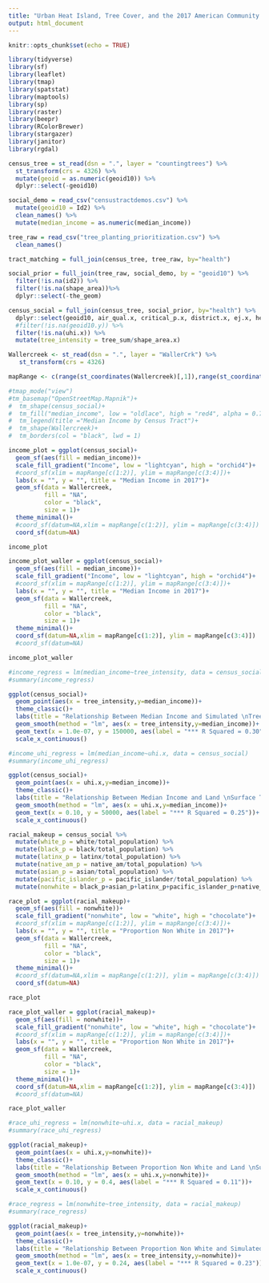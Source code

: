 ```yaml
---
title: "Urban Heat Island, Tree Cover, and the 2017 American Community Survey"
output: html_document
---
```


```r
knitr::opts_chunk$set(echo = TRUE)
```


```r
library(tidyverse)
library(sf)
library(leaflet)
library(tmap)
library(spatstat)
library(maptools)
library(sp)
library(raster)
library(beepr)
library(RColorBrewer)
library(stargazer)
library(janitor)
library(rgdal)

```

```r
census_tree = st_read(dsn = ".", layer = "countingtrees") %>%
  st_transform(crs = 4326) %>% 
  mutate(geoid = as.numeric(geoid10)) %>% 
  dplyr::select(-geoid10)

social_demo = read_csv("censustractdemos.csv") %>% 
  mutate(geoid10 = Id2) %>% 
  clean_names() %>% 
  mutate(median_income = as.numeric(median_income))
```


```r
tree_raw = read_csv("tree_planting_prioritization.csv") %>% 
  clean_names()

tract_matching = full_join(census_tree, tree_raw, by="health")

social_prior = full_join(tree_raw, social_demo, by = "geoid10") %>% 
  filter(!is.na(id2)) %>% 
  filter(!is.na(shape_area))%>% 
  dplyr::select(-the_geom) 

census_social = full_join(census_tree, social_prior, by="health") %>% 
  dplyr::select(geoid10, air_qual.x, critical_p.x, district.x, ej.x, health, preserve.x, replenish.x, score.x, shape_area.x, uhi.x, water_qual.x, tree_sum, total_population, median_income, commuting, x62andover, white, black, native_am, asian, pacific_islander, latinx) %>% 
  #filter(!is.na(geoid10.y)) %>% 
  filter(!is.na(uhi.x)) %>% 
  mutate(tree_intensity = tree_sum/shape_area.x)
```


```r

Wallercreek <- st_read(dsn = ".", layer = "WallerCrk") %>% 
   st_transform(crs = 4326) 

mapRange <- c(range(st_coordinates(Wallercreek)[,1]),range(st_coordinates(Wallercreek)[,2]))

```


```r
#tmap_mode("view")
#tm_basemap("OpenStreetMap.Mapnik")+
#  tm_shape(census_social)+
#  tm_fill("median_income", low = "oldlace", high = "red4", alpha = 0.7)+
#  tm_legend(title ="Median Income by Census Tract")+
#  tm_shape(Wallercreek)+
#  tm_borders(col = "black", lwd = 1)
```



```r
income_plot = ggplot(census_social)+
  geom_sf(aes(fill = median_income))+
  scale_fill_gradient("Income", low = "lightcyan", high = "orchid4")+
  #coord_sf(xlim = mapRange[c(1:2)], ylim = mapRange[c(3:4)])+
  labs(x = "", y = "", title = "Median Income in 2017")+
  geom_sf(data = Wallercreek, 
          fill = "NA", 
          color = "black", 
          size = 1)+
  theme_minimal()+
  #coord_sf(datum=NA,xlim = mapRange[c(1:2)], ylim = mapRange[c(3:4)])
  coord_sf(datum=NA)

income_plot 
```


```r
income_plot_waller = ggplot(census_social)+
  geom_sf(aes(fill = median_income))+
  scale_fill_gradient("Income", low = "lightcyan", high = "orchid4")+
  #coord_sf(xlim = mapRange[c(1:2)], ylim = mapRange[c(3:4)])+
  labs(x = "", y = "", title = "Median Income in 2017")+
  geom_sf(data = Wallercreek, 
          fill = "NA", 
          color = "black", 
          size = 1)+
  theme_minimal()+
  coord_sf(datum=NA,xlim = mapRange[c(1:2)], ylim = mapRange[c(3:4)])
  #coord_sf(datum=NA)

income_plot_waller 
```


```r
#income_regress = lm(median_income~tree_intensity, data = census_social)
#summary(income_regress)

ggplot(census_social)+
  geom_point(aes(x = tree_intensity,y=median_income))+
  theme_classic()+
  labs(title = "Relationship Between Median Income and Simulated \nTree Canopy by Austin Census Tract", y = "Median Income in 2017", x = "Simulated Tree Intensity")+
  geom_smooth(method = "lm", aes(x = tree_intensity,y=median_income))+
  geom_text(x = 1.0e-07, y = 150000, aes(label = "*** R Squared = 0.30"))+
  scale_x_continuous()

```
```r
#income_uhi_regress = lm(median_income~uhi.x, data = census_social)
#summary(income_uhi_regress)

ggplot(census_social)+
  geom_point(aes(x = uhi.x,y=median_income))+
  theme_classic()+
  labs(title = "Relationship Between Median Income and Land \nSurface Temperature by Austin Census Tract", y = "Median Income in 2017", x = "Comparative Land Surface Temperature")+
  geom_smooth(method = "lm", aes(x = uhi.x,y=median_income))+
  geom_text(x = 0.10, y = 50000, aes(label = "*** R Squared = 0.25"))+
  scale_x_continuous()
```


```r
racial_makeup = census_social %>% 
  mutate(white_p = white/total_population) %>% 
  mutate(black_p = black/total_population) %>% 
  mutate(latinx_p = latinx/total_population) %>% 
  mutate(native_am_p = native_am/total_population) %>% 
  mutate(asian_p = asian/total_population) %>% 
  mutate(pacific_islander_p = pacific_islander/total_population) %>% 
  mutate(nonwhite = black_p+asian_p+latinx_p+pacific_islander_p+native_am_p)
```


```r
race_plot = ggplot(racial_makeup)+
  geom_sf(aes(fill = nonwhite))+
  scale_fill_gradient("nonwhite", low = "white", high = "chocolate")+
  #coord_sf(xlim = mapRange[c(1:2)], ylim = mapRange[c(3:4)])+
  labs(x = "", y = "", title = "Proportion Non White in 2017")+
  geom_sf(data = Wallercreek, 
          fill = "NA", 
          color = "black", 
          size = 1)+
  theme_minimal()+
  #coord_sf(datum=NA,xlim = mapRange[c(1:2)], ylim = mapRange[c(3:4)])
  coord_sf(datum=NA)

race_plot
```

```r
race_plot_waller = ggplot(racial_makeup)+
  geom_sf(aes(fill = nonwhite))+
  scale_fill_gradient("nonwhite", low = "white", high = "chocolate")+
  #coord_sf(xlim = mapRange[c(1:2)], ylim = mapRange[c(3:4)])+
  labs(x = "", y = "", title = "Proportion Non White in 2017")+
  geom_sf(data = Wallercreek, 
          fill = "NA", 
          color = "black", 
          size = 1)+
  theme_minimal()+
  coord_sf(datum=NA,xlim = mapRange[c(1:2)], ylim = mapRange[c(3:4)])
  #coord_sf(datum=NA)

race_plot_waller
```


```r
#race_uhi_regress = lm(nonwhite~uhi.x, data = racial_makeup)
#summary(race_uhi_regress)

ggplot(racial_makeup)+
  geom_point(aes(x = uhi.x,y=nonwhite))+
  theme_classic()+
  labs(title = "Relationship Between Proportion Non White and Land \nSurface Temperature by Austin Census Tract", y = "Proportion Non White in 2017", x = "Comparative Land Surface Temperature")+
  geom_smooth(method = "lm", aes(x = uhi.x,y=nonwhite))+
  geom_text(x = 0.10, y = 0.4, aes(label = "*** R Squared = 0.11"))+
  scale_x_continuous()
```

```r
#race_regress = lm(nonwhite~tree_intensity, data = racial_makeup)
#summary(race_regress)

ggplot(racial_makeup)+
  geom_point(aes(x = tree_intensity,y=nonwhite))+
  theme_classic()+
  labs(title = "Relationship Between Proportion Non White and Simulated \nTree Canopy by Austin Census Tract", y = "Proportion Non White in 2017", x = "Simulated Tree Intensity")+
  geom_smooth(method = "lm", aes(x = tree_intensity,y=nonwhite))+
  geom_text(x = 1.0e-07, y = 0.24, aes(label = "*** R Squared = 0.23"))+
  scale_x_continuous()
```

